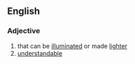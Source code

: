 ==English==

===Adjective===
{{en-adj}}
# that can be [[illuminated]] or made [[lighter]]
# [[understandable]]